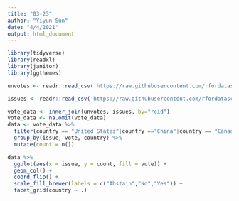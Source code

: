 ```yaml
---
title: "03-23"
author: "Yiyun Sun"
date: "4/4/2021"
output: html_document
---
```


```r
library(tidyverse)
library(readxl)
library(janitor)
library(ggthemes)
```

```r
unvotes <- readr::read_csv('https://raw.githubusercontent.com/rfordatascience/tidytuesday/master/data/2021/2021-03-23/unvotes.csv')

issues <- readr::read_csv('https://raw.githubusercontent.com/rfordatascience/tidytuesday/master/data/2021/2021-03-23/issues.csv')

```


```r
vote_data <- inner_join(unvotes, issues, by="rcid") 
vote_data <- na.omit(vote_data)
data <- vote_data %>%
  filter(country == "United States"|country =="China"|country == "Canada"|country == "United Kingdom"|country == "Russia") %>%
  group_by(issue, vote, country) %>%
  mutate(count = n())
```


```r
data %>% 
  ggplot(aes(x = issue, y = count, fill = vote)) +
  geom_col() +
  coord_flip() +
  scale_fill_brewer(labels = c("Abstain","No","Yes")) +
  facet_grid(country ~ .) 
```







